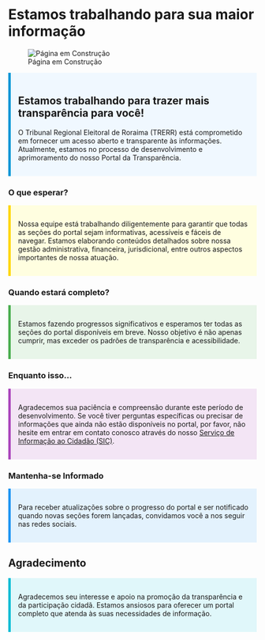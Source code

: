 # Estamos trabalhando para sua maior informação
![Página em Construção](../configuracao/pagina.em.construcao.jpg)

::: {#info style="background-color:#F0F8FF; padding: 15px; border-left: 5px solid #0096D6;"}
## Estamos trabalhando para trazer mais transparência para você!

O Tribunal Regional Eleitoral de Roraima (TRERR) está comprometido em fornecer um acesso aberto e transparente às informações. Atualmente, estamos no processo de desenvolvimento e aprimoramento do nosso Portal da Transparência.
:::

### O que esperar?

::: {#expect style="background-color:#FFFEE0; padding: 15px; border-left: 5px solid #FFD700;"}
Nossa equipe está trabalhando diligentemente para garantir que todas as seções do portal sejam informativas, acessíveis e fáceis de navegar. Estamos elaborando conteúdos detalhados sobre nossa gestão administrativa, financeira, jurisdicional, entre outros aspectos importantes de nossa atuação.
:::

### Quando estará completo?

::: {#complete style="background-color:#E8F5E9; padding: 15px; border-left: 5px solid #4CAF50;"}
Estamos fazendo progressos significativos e esperamos ter todas as seções do portal disponíveis em breve. Nosso objetivo é não apenas cumprir, mas exceder os padrões de transparência e acessibilidade.
:::

### Enquanto isso...

::: {#meanwhile style="background-color:#F3E5F5; padding: 15px; border-left: 5px solid #AB47BC;"}
Agradecemos sua paciência e compreensão durante este período de desenvolvimento. Se você tiver perguntas específicas ou precisar de informações que ainda não estão disponíveis no portal, por favor, não hesite em entrar em contato conosco através do nosso [Serviço de Informação ao Cidadão (SIC)](pagina.em.construcao.qmd).
:::

### Mantenha-se Informado

::: {#informed style="background-color:#E3F2FD; padding: 15px; border-left: 5px solid #2196F3;"}
Para receber atualizações sobre o progresso do portal e ser notificado quando novas seções forem lançadas, convidamos você a nos seguir nas redes sociais.
:::

## Agradecimento

::: {#thanks style="background-color:#E0F7FA; padding: 15px; border-left: 5px solid #00BCD4;"}
Agradecemos seu interesse e apoio na promoção da transparência e da participação cidadã. Estamos ansiosos para oferecer um portal completo que atenda às suas necessidades de informação.
:::